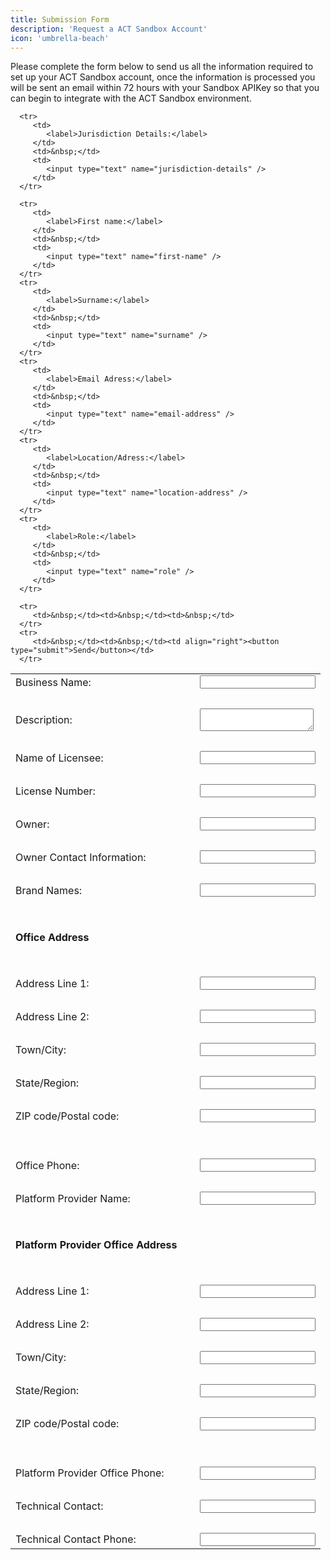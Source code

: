 ```yaml
---
title: Submission Form
description: 'Request a ACT Sandbox Account'
icon: 'umbrella-beach'
---
```


Please complete the form below to send us all the information required to set up your ACT Sandbox account,  once the information is processed you will be sent an email within 72 hours with your Sandbox APIKey so that you can begin to integrate with the ACT Sandbox environment.

<form id="gform" method="POST" action="https://formspree.io/f/xyzeejnp">
   <table>
      <tr>
         <td>
            <label>Business Name:</label>
         </td>
         <td>&nbsp;</td>
         <td>
            <input type="text" name="business-name"/>
         </td>
      </tr>
      <tr>
         <td>&nbsp;</td><td>&nbsp;</td><td>&nbsp;</td>
      </tr>
      <tr>
         <td>
            <label>Description:</label>
         </td>
         <td>&nbsp;</td>
         <td>
            <textarea name="description"></textarea>
         </td>
      </tr>
      <tr>
         <td>&nbsp;</td><td>&nbsp;</td><td>&nbsp;</td>
      </tr>
      <tr>
         <td>  
            <label>Name of Licensee:</label>
         </td>
         <td>&nbsp;</td>
         <td>
            <input type="text" name="name-of-licensee" />
         </td>
      </tr>
      <tr>
         <td>&nbsp;</td><td>&nbsp;</td><td>&nbsp;</td>
      </tr>
      <tr>
         <td>  
            <label>License Number:</label>
         </td>
         <td>&nbsp;</td>
         <td>
            <input type="text" name="license-number" />
         </td>
      </tr>
      <tr>
         <td>&nbsp;</td><td>&nbsp;</td><td>&nbsp;</td>
      </tr>
      <tr>
         <td>  
            <label>Owner:</label>
         </td>
         <td>&nbsp;</td>
         <td>
            <input type="text" name="owner" />
         </td>
      </tr>
      <tr>
         <td>&nbsp;</td><td>&nbsp;</td><td>&nbsp;</td>
      </tr>
      <tr>
         <td>  
            <label>Owner Contact Information:</label>
         </td>
         <td>&nbsp;</td>
         <td>
            <input type="text" name="owner-contact-number" />
         </td>
      </tr>
      <tr>
         <td>&nbsp;</td><td>&nbsp;</td><td>&nbsp;</td>
      </tr>
      <tr>
         <td>  
            <label>Brand Names:</label>
         </td>
         <td>&nbsp;</td>
         <td>
            <input type="text" name="brand-names" />
         </td>
      </tr>
      <tr>
         <td>&nbsp;</td><td>&nbsp;</td><td>&nbsp;</td>
      </tr>
      <tr>
         <td><h4>Office Address</h4></td>
      </tr>
      <tr>
         <td>&nbsp;</td><td>&nbsp;</td><td>&nbsp;</td>
      </tr>
      <tr>
         <td>  
            <label>Address Line 1:</label>
         </td>
         <td>&nbsp;</td>
         <td>
            <input type="text" name="office-address-line-1" />
         </td>
      </tr>
      <tr>
         <td>&nbsp;</td><td>&nbsp;</td><td>&nbsp;</td>
      </tr>
      <tr>
         <td>  
            <label>Address Line 2:</label>
         </td>
         <td>&nbsp;</td>
         <td>
            <input type="text" name="office-address-line-2" />
         </td>
      </tr>
      <tr>
         <td>&nbsp;</td><td>&nbsp;</td><td>&nbsp;</td>
      </tr>
      <tr>
         <td>  
            <label>Town/City:</label>
         </td>
         <td>&nbsp;</td>
         <td>
            <input type="text" name="office-address-town-city" />
         </td>
      </tr>
      <tr>
         <td>&nbsp;</td><td>&nbsp;</td><td>&nbsp;</td>
      </tr>
      <tr>
         <td>  
            <label>State/Region:</label>
         </td>
         <td>&nbsp;</td>
         <td>
            <input type="text" name="office-address-state-region" />
         </td>
      </tr>
      <tr>
         <td>&nbsp;</td><td>&nbsp;</td><td>&nbsp;</td>
      </tr>
      <tr>
         <td>  
            <label>ZIP code/Postal code:</label>
         </td>
         <td>&nbsp;</td>
         <td>
            <input type="text" name="office-address-ZIP" />
         </td>
      </tr>
      <tr>
         <td>&nbsp;</td><td>&nbsp;</td><td>&nbsp;</td>
      </tr>
      <tr>
         <td>&nbsp;</td><td>&nbsp;</td><td>&nbsp;</td>
      </tr>
      <tr>
         <td>  
            <label>Office Phone:</label>
         </td>
         <td>&nbsp;</td>
         <td>
            <input type="text" name="office-phone" />
         </td>
      </tr>
      <tr>
         <td>&nbsp;</td><td>&nbsp;</td><td>&nbsp;</td>
      </tr>
      <tr>
         <td>  
            <label>Platform Provider Name:</label>
         </td>
         <td>&nbsp;</td>
         <td>
            <input type="text" name="platform-provider-name" />
         </td>
      </tr>
      <tr>
         <td>&nbsp;</td><td>&nbsp;</td><td>&nbsp;</td>
      </tr>
      <tr>
         <td><h4>Platform Provider Office Address</h4></td>
      </tr>
      <tr>
         <td>&nbsp;</td><td>&nbsp;</td><td>&nbsp;</td>
      </tr>
      <tr>
         <td>  
            <label>Address Line 1:</label>
         </td>
         <td>&nbsp;</td>
         <td>
            <input type="text" name="platform-provider-office-address-line-1" />
         </td>
      </tr>
      <tr>
         <td>&nbsp;</td><td>&nbsp;</td><td>&nbsp;</td>
      </tr>
      <tr>
         <td>  
            <label>Address Line 2:</label>
         </td>
         <td>&nbsp;</td>
         <td>
            <input type="text" name="platform-provider-office-address-line-2" />
         </td>
      </tr>
      <tr>
         <td>&nbsp;</td><td>&nbsp;</td><td>&nbsp;</td>
      </tr>
      <tr>
         <td>  
            <label>Town/City:</label>
         </td>
         <td>&nbsp;</td>
         <td>
            <input type="text" name="platform-provider-office-address-town-city" />
         </td>
      </tr>
      <tr>
         <td>&nbsp;</td><td>&nbsp;</td><td>&nbsp;</td>
      </tr>
      <tr>
         <td>  
            <label>State/Region:</label>
         </td>
         <td>&nbsp;</td>
         <td>
            <input type="text" name="platform-provider-office-address-state-region" />
         </td>
      </tr>
      <tr>
         <td>&nbsp;</td><td>&nbsp;</td><td>&nbsp;</td>
      </tr>
      <tr>
         <td>  
            <label>ZIP code/Postal code:</label>
         </td>
         <td>&nbsp;</td>
         <td>
            <input type="text" name="platform-provider-office-address-ZIP" />
         </td>
      </tr>
      <tr>
         <td>&nbsp;</td><td>&nbsp;</td><td>&nbsp;</td>
      </tr>
      <tr>
         <td>&nbsp;</td><td>&nbsp;</td><td>&nbsp;</td>
      </tr>
      <tr>
         <td>  
            <label>Platform Provider Office Phone:</label>
         </td>
         <td>&nbsp;</td>
         <td>
            <input type="text" name="platform-provider-office-phone" />
         </td>
      </tr>
      <tr>
         <td>&nbsp;</td><td>&nbsp;</td><td>&nbsp;</td>
      </tr>      <tr>
         <td>  
            <label>Technical Contact:</label>
         </td>
         <td>&nbsp;</td>
         <td>
            <input type="text" name="technical-contact" />
         </td>
      </tr>
      <tr>
         <td>&nbsp;</td><td>&nbsp;</td><td>&nbsp;</td>
      </tr>      <tr>
         <td>  
            <label>Technical Contact Phone:</label>
         </td>
         <td>&nbsp;</td>
         <td>
            <input type="text" name="technical-contact-phone" />
         </td>
      </tr>



      <tr>
         <td>  
            <label>Jurisdiction Details:</label>
         </td>
         <td>&nbsp;</td>
         <td>
            <input type="text" name="jurisdiction-details" />
         </td>
      </tr>

      <tr>
         <td>  
            <label>First name:</label>
         </td>
         <td>&nbsp;</td>
         <td>
            <input type="text" name="first-name" />
         </td>
      </tr>
      <tr>
         <td>  
            <label>Surname:</label>
         </td>
         <td>&nbsp;</td>
         <td>
            <input type="text" name="surname" />
         </td>
      </tr>
      <tr>
         <td>  
            <label>Email Adress:</label>
         </td>
         <td>&nbsp;</td>
         <td>
            <input type="text" name="email-address" />
         </td>
      </tr>
      <tr>
         <td>  
            <label>Location/Adress:</label>
         </td>
         <td>&nbsp;</td>
         <td>
            <input type="text" name="location-address" />
         </td>
      </tr>
      <tr>
         <td>  
            <label>Role:</label>
         </td>
         <td>&nbsp;</td>
         <td>
            <input type="text" name="role" />
         </td>
      </tr>

      <tr>
         <td>&nbsp;</td><td>&nbsp;</td><td>&nbsp;</td>
      </tr>
      <tr>
         <td>&nbsp;</td><td>&nbsp;</td><td align="right"><button type="submit">Send</button></td>
      </tr>
   </table>
</form>
